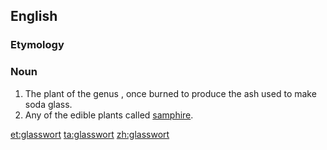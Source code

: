 ==English==
{{wikipedia}}
===Etymology===
{{compound|glass|wort}}

===Noun===

{{en-noun}}

# The plant of the genus {{taxlink|Salicornia|genus}}, once burned to produce the ash used to make soda glass.
# Any of the edible plants called [[samphire]].

[[et:glasswort]]
[[ta:glasswort]]
[[zh:glasswort]]